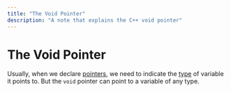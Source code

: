 ```yaml
---
title: "The Void Pointer"
description: "A note that explains the C++ void pointer"
---
```


<Tag tag="Programming"/>

# The Void Pointer

<TimeStamp updated="February 27, 2022, 9:20  PM ET"/>

Usually, when we declare [pointers](/what-are-pointers),
we need to indicate the [type](/what-is-a-data-type) of 
variable it points to. But the `void` pointer can point to
a variable of any type.